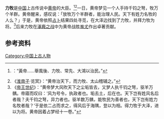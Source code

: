 '''力牧'''是[[中国|中国]]上古传说中[[黄帝|黄帝]]的大臣。<ref>{{Wikisource history|史記|001|五帝本紀}}：“黃帝……舉風後、力牧、常先、大鴻以治民。”</ref><ref>《[[淮南子|淮南子]]·览冥》：“黄帝治天下，而力牧、太山稽辅之。”</ref>一日，黄帝梦见一个人手持千钧之弩，牧万个羊群。黄帝醒来，感叹说：「放牧万个羊群者，能治理人民。天下有姓力名牧的人么？」于是，黄帝依照[[占卜|占卜]]结果四处寻觅，在大泽边找到了力牧，并拜力牧为将。<ref>《[[帝王世纪|帝王世纪]]》：“黄帝梦大风吹天下之尘垢皆去，又梦人执千钧之弩，驱羊万髃。帝寤而叹曰：‘风为号令，执政者也。垢去土，后在也。天下岂有姓风名后者哉？夫千钧之弩，异力者也。驱羊数万髃，能牧民为善者也，天下岂有姓力名牧者哉？’于是依二占而求之，得风后于海隅，登以为相。得力牧于大泽，进以为将。黄帝因着占梦经十一卷。”</ref>后来力牧在[[涿鹿之战|涿鹿之战]]中为黄帝战胜[[蚩尤|蚩尤]]作出卓著贡献。

==参考资料==
{{reflist}}

[[Category:中国上古人物|Category:中国上古人物]]